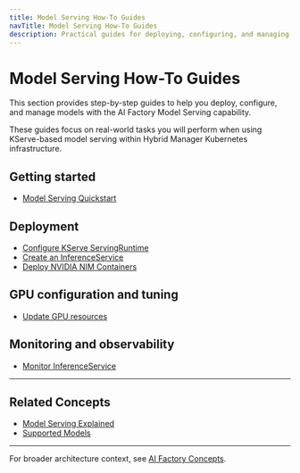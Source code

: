 ```yaml
---
title: Model Serving How-To Guides
navTitle: Model Serving How-To Guides
description: Practical guides for deploying, configuring, and managing model serving in AI Factory using KServe.
---
```


# Model Serving How-To Guides

This section provides step-by-step guides to help you deploy, configure, and manage models with the AI Factory Model Serving capability.

These guides focus on real-world tasks you will perform when using KServe-based model serving within Hybrid Manager Kubernetes infrastructure.

## Getting started

- [Model Serving Quickstart](../../learn/model-serving/quickstart)

## Deployment

- [Configure KServe ServingRuntime](./configure-servingruntime)
- [Create an InferenceService](./create-inferenceservice)
- [Deploy NVIDIA NIM Containers](./deploy-nim-container)

## GPU configuration and tuning

- [Update GPU resources](./update-gpu-resources)

## Monitoring and observability

- [Monitor InferenceService](./monitor-inferenceservice)

---

## Related Concepts

- [Model Serving Explained](../../learn/explained/model-serving-explained)
- [Supported Models](../../models/supported-models)

---

For broader architecture context, see [AI Factory Concepts](../../learn/explained/ai-factory-concepts#model-serving-kserve).

